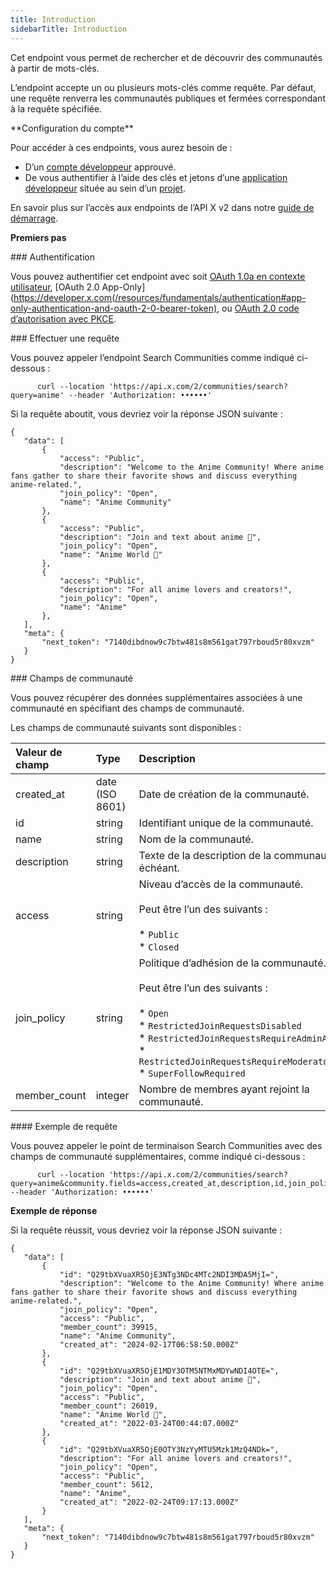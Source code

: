 ```yaml
---
title: Introduction
sidebarTitle: Introduction
---
```



Cet endpoint vous permet de rechercher et de découvrir des communautés à partir de mots-clés.

L’endpoint accepte un ou plusieurs mots-clés comme requête. Par défaut, une requête renverra les communautés publiques et fermées correspondant à la requête spécifiée.

<Note>
  **Configuration du compte**

  Pour accéder à ces endpoints, vous aurez besoin de :

  - D’un [compte développeur](https://developer.x.com/en/portal/petition/essential/basic-info) approuvé.
  - De vous authentifier à l’aide des clés et jetons d’une [application développeur](/fr/resources/fundamentals/developer-apps) située au sein d’un [projet](/fr/resources/fundamentals/projects). 

  En savoir plus sur l’accès aux endpoints de l’API X v2 dans notre [guide de démarrage](/fr/x-api/getting-started/getting-access).
</Note>

**Premiers pas**

<div id="authentication">
  ### Authentification
</div>

Vous pouvez authentifier cet endpoint avec soit [OAuth 1.0a en contexte utilisateur](/fr/resources/fundamentals/authentication), \[OAuth 2.0 App-Only]\(https://developer.x.com(/resources/fundamentals/authentication#app-only-authentication-and-oauth-2-0-bearer-token), ou [OAuth 2.0 code d’autorisation avec PKCE](fr/resources/fundamentals/authentication#oauth-2-0-authorization-code-flow-with-pkce-2).
 

<div id="making-a-request">
  ### Effectuer une requête
</div>

Vous pouvez appeler l’endpoint Search Communities comme indiqué ci-dessous :

```
      curl --location 'https://api.x.com/2/communities/search?query=anime' --header 'Authorization: ••••••'
```

Si la requête aboutit, vous devriez voir la réponse JSON suivante :

```
{
   "data": [
       {
           "access": "Public",
           "description": "Welcome to the Anime Community! Where anime fans gather to share their favorite shows and discuss everything anime-related.",
           "join_policy": "Open",
           "name": "Anime Community"
       },
       {
           "access": "Public",
           "description": "Join and text about anime 🥰",
           "join_policy": "Open",
           "name": "Anime World 🌸"
       },
       {
           "access": "Public",
           "description": "For all anime lovers and creators!",
           "join_policy": "Open",
           "name": "Anime"
       },
   ],
   "meta": {
       "next_token": "7140dibdnow9c7btw481s8m561gat797rboud5r80xvzm"
   }
}
```

<div id="community-fields">
  ### Champs de communauté
</div>

Vous pouvez récupérer des données supplémentaires associées à une communauté en spécifiant des champs de communauté.

Les champs de communauté suivants sont disponibles :

| Valeur de champ | Type | Description |     |
| :--- | :--- | :--- | :--- |
| created\_at | date (ISO 8601) | Date de création de la communauté. |     |
| id  | string | Identifiant unique de la communauté. |     |
| name | string | Nom de la communauté. |     |
| description | string | Texte de la description de la communauté, le cas échéant. |     |
| access | string | Niveau d’accès de la communauté.  <br />  <br />Peut être l’un des suivants :<br /><br />\* `Public`<br />\* `Closed` |     |
| join\_policy | string | Politique d’adhésion de la communauté.  <br />  <br />Peut être l’un des suivants :<br /><br />\* `Open`<br />\* `RestrictedJoinRequestsDisabled`<br />\* `RestrictedJoinRequestsRequireAdminApproval`<br />\* `RestrictedJoinRequestsRequireModeratorApproval`<br />\* `SuperFollowRequired` |     |
| member\_count | integer | Nombre de membres ayant rejoint la communauté. |     |

<div id="example-request">
  #### Exemple de requête
</div>

Vous pouvez appeler le point de terminaison Search Communities avec des champs de communauté supplémentaires, comme indiqué ci-dessous :

```
      curl --location 'https://api.x.com/2/communities/search?query=anime&community.fields=access,created_at,description,id,join_policy,member_count,name' --header 'Authorization: ••••••'
```

**Exemple de réponse**

Si la requête réussit, vous devriez voir la réponse JSON suivante :

```
{
   "data": [
       {
           "id": "Q29tbXVuaXR5OjE3NTg3NDc4MTc2NDI3MDA5MjI=",
           "description": "Welcome to the Anime Community! Where anime fans gather to share their favorite shows and discuss everything anime-related.",
           "join_policy": "Open",
           "access": "Public",
           "member_count": 39915,
           "name": "Anime Community",
           "created_at": "2024-02-17T06:58:50.000Z"
       },
       {
           "id": "Q29tbXVuaXR5OjE1MDY3OTM5NTMxMDYwNDI4OTE=",
           "description": "Join and text about anime 🥰",
           "join_policy": "Open",
           "access": "Public",
           "member_count": 26019,
           "name": "Anime World 🌸",
           "created_at": "2022-03-24T00:44:07.000Z"
       },
       {
           "id": "Q29tbXVuaXR5OjE0OTY3NzYyMTU5Mzk1MzQ4NDk=",
           "description": "For all anime lovers and creators!",
           "join_policy": "Open",
           "access": "Public",
           "member_count": 5612,
           "name": "Anime",
           "created_at": "2022-02-24T09:17:13.000Z"
       }
   ],
   "meta": {
       "next_token": "7140dibdnow9c7btw481s8m561gat797rboud5r80xvzm"
   }
}
```